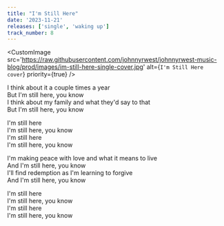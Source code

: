 ```yaml
---
title: "I'm Still Here"
date: '2023-11-21'
releases: ['single', 'waking up']
track_number: 8
---
```


<CustomImage
  src='https://raw.githubusercontent.com/johnnyrwest/johnnyrwest-music-blog/prod/images/im-still-here-single-cover.jpg'
  alt={`I'm Still Here cover`}
  priority={true}
/>

I think about it a couple times a year\
But I'm still here, you know\
I think about my family and what they'd say to that\
But I'm still here, you know

I'm still here\
I'm still here, you know\
I'm still here\
I'm still here, you know

I'm making peace with love and what it means to live\
And I'm still here, you know\
I'll find redemption as I'm learning to forgive\
And I'm still here, you know

I'm still here\
I'm still here, you know\
I'm still here\
I'm still here, you know